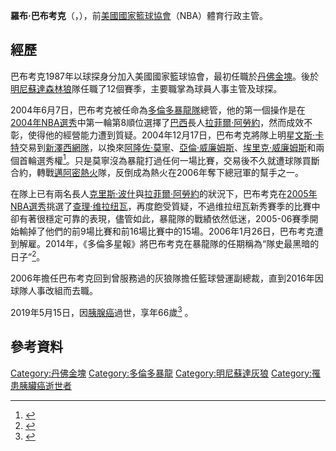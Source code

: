 '''羅布·巴布考克'''（{{lang-en|'''Robert "Rob" Babcock'''}}，{{bd|1953年||2019年|5月15日|catIdx=Babcock}}），前[[美國國家籃球協會|美國國家籃球協會]]（NBA）體育行政主管。

==經歷==
巴布考克1987年以球探身分加入美國國家籃球協會，最初任職於[[丹佛金塊|丹佛金塊]]。後於[[明尼蘇達森林狼|明尼蘇達森林狼]]隊任職了12個賽季，主要職掌為球員人事主管及球探。

2004年6月7日，巴布考克被任命為[[多倫多暴龍隊|多倫多暴龍隊]]總管，他的第一個操作是在[[2004年NBA選秀|2004年NBA選秀]]中第一輪第8順位選擇了[[巴西|巴西]]長人[[拉菲爾·阿勞約|拉菲爾·阿勞約]]，然而成效不彰，使得他的經營能力遭到質疑。2004年12月17日，巴布考克將隊上明星[[文斯·卡特|文斯·卡特]]交易到[[新澤西網隊|新澤西網隊]]，以換來[[阿隆佐·莫寧|阿隆佐·莫寧]]、[[亞倫·威廉姆斯|亞倫·威廉姆斯]]、[[埃里克·威廉姆斯|埃里克·威廉姆斯]]和兩個首輪選秀權<ref name=":0">{{Cite web|url=http://espn.go.com/nba/news/story?id=1948449|title=It's official: Nets get Carter from the Raptors|date=2004-12-18|website=ESPN.com|access-date=2016-05-20|archive-date=2016-04-08|archive-url=https://web.archive.org/web/20160408234206/http://espn.go.com/nba/news/story?id=1948449|dead-url=no}}</ref>。只是莫寧沒為暴龍打過任何一場比賽，交易後不久就遭球隊買斷合約，轉戰[[邁阿密熱火|邁阿密熱火]]隊，反倒成為熱火在2006年奪下總冠軍的幫手之一。

在隊上已有兩名長人[[克里斯·波什|克里斯·波什]]與[[拉菲爾·阿勞約|拉菲爾·阿勞約]]的狀況下，巴布考克在[[2005年NBA選秀|2005年NBA選秀]]挑選了[[查理·维拉纽瓦|查理·维拉纽瓦]]，再度飽受質疑，不過维拉纽瓦新秀賽季的比賽中卻有著很穩定可靠的表現，儘管如此，暴龍隊的戰績依然低迷，2005-06賽季開始輸掉了他們的前9場比賽和前16場比賽中的15場。2006年1月26日，巴布考克遭到解雇。2014年，《多倫多星報》將巴布考克在暴龍隊的任期稱為“隊史最黑暗的日子”<ref name="projects.thestar.com">{{Cite web |url=http://projects.thestar.com/sports/raptors/2014/10/24/toronto_raptors_20th_season_two_decades_of_turmoil.html |title=存档副本 |access-date=2020-09-04 |archive-date=2020-11-11 |archive-url=https://web.archive.org/web/20201111222048/https://projects.thestar.com/sports/raptors/2014/10/24/toronto_raptors_20th_season_two_decades_of_turmoil.html |dead-url=no }}</ref>。

2006年擔任巴布考克回到曾服務過的灰狼隊擔任籃球營運副總裁，直到2016年因球隊人事改組而去職。

2019年5月15日，因[[胰腺癌|胰腺癌]]過世，享年66歲<ref>{{cite web |url=https://hoopshype.com/storyline/rob-babcock-death/ |work=Hoopshype.com |title=Storyline: Rob Babcock Death |date=May 15, 2019 |accessdate=May 15, 2019 |archive-date=2020-09-12 |archive-url=https://web.archive.org/web/20200912210226/https://hoopshype.com/storyline/rob-babcock-death/ |dead-url=no }}</ref>
。

==參考資料==
{{reflist}}

[[Category:丹佛金塊|Category:丹佛金塊]]
[[Category:多倫多暴龍|Category:多倫多暴龍]]
[[Category:明尼蘇達灰狼|Category:明尼蘇達灰狼]]
[[Category:罹患胰臟癌逝世者|Category:罹患胰臟癌逝世者]]